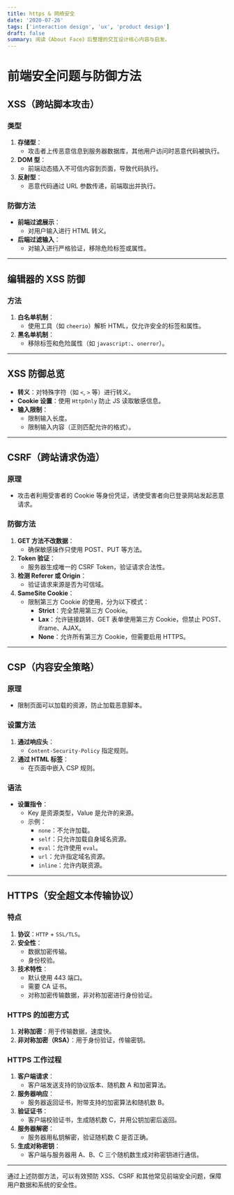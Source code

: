 ```yaml
---
title: https & 网络安全
date: '2020-07-26'
tags: ['interaction design', 'ux', 'product design']
draft: false
summary: 阅读《About Face》后整理的交互设计核心内容与启发。
---
```



# 前端安全问题与防御方法

## **XSS（跨站脚本攻击）**
### **类型**
1. **存储型**：
   - 攻击者上传恶意信息到服务器数据库，其他用户访问时恶意代码被执行。
2. **DOM 型**：
   - 前端动态插入不可信内容到页面，导致代码执行。
3. **反射型**：
   - 恶意代码通过 URL 参数传递，前端取出并执行。

### **防御方法**
- **前端过滤展示**：
  - 对用户输入进行 HTML 转义。
- **后端过滤输入**：
  - 对输入进行严格验证，移除危险标签或属性。

---

## **编辑器的 XSS 防御**
### **方法**
1. **白名单机制**：
   - 使用工具（如 `cheerio`）解析 HTML，仅允许安全的标签和属性。
2. **黑名单机制**：
   - 移除标签和危险属性（如 `javascript:`、`onerror`）。

---

## **XSS 防御总览**
- **转义**：对特殊字符（如 `<`, `>` 等）进行转义。
- **Cookie 设置**：使用 `HttpOnly` 防止 JS 读取敏感信息。
- **输入限制**：
  - 限制输入长度。
  - 限制输入内容（正则匹配允许的格式）。

---

## **CSRF（跨站请求伪造）**
### **原理**
- 攻击者利用受害者的 Cookie 等身份凭证，诱使受害者向已登录网站发起恶意请求。

### **防御方法**
1. **GET 方法不改数据**：
   - 确保敏感操作只使用 POST、PUT 等方法。
2. **Token 验证**：
   - 服务器生成唯一的 CSRF Token，验证请求合法性。
3. **检测 Referer 或 Origin**：
   - 验证请求来源是否为可信域。
4. **SameSite Cookie**：
   - 限制第三方 Cookie 的使用，分为以下模式：
     - **Strict**：完全禁用第三方 Cookie。
     - **Lax**：允许链接跳转、GET 表单使用第三方 Cookie，但禁止 POST、iframe、AJAX。
     - **None**：允许所有第三方 Cookie，但需要启用 HTTPS。

---

## **CSP（内容安全策略）**
### **原理**
- 限制页面可以加载的资源，防止加载恶意脚本。

### **设置方法**
1. **通过响应头**：
   - `Content-Security-Policy` 指定规则。
2. **通过 HTML 标签**：
   - 在页面中嵌入 CSP 规则。

### **语法**
- **设置指令**：
  - Key 是资源类型，Value 是允许的来源。
  - 示例：
    - `none`：不允许加载。
    - `self`：只允许加载自身域名资源。
    - `eval`：允许使用 `eval`。
    - `url`：允许指定域名资源。
    - `inline`：允许内联资源。

---

## **HTTPS（安全超文本传输协议）**
### **特点**
1. **协议**：`HTTP` + `SSL/TLS`。
2. **安全性**：
   - 数据加密传输。
   - 身份校验。
3. **技术特性**：
   - 默认使用 443 端口。
   - 需要 CA 证书。
   - 对称加密传输数据，非对称加密进行身份验证。

### **HTTPS 的加密方式**
1. **对称加密**：用于传输数据，速度快。
2. **非对称加密（RSA）**：用于身份验证，传输密钥。

### **HTTPS 工作过程**
1. **客户端请求**：
   - 客户端发送支持的协议版本、随机数 A 和加密算法。
2. **服务器响应**：
   - 服务器返回证书，附带支持的加密算法和随机数 B。
3. **验证证书**：
   - 客户端校验证书，生成随机数 C，并用公钥加密后返回。
4. **服务器解密**：
   - 服务器用私钥解密，验证随机数 C 是否正确。
5. **生成对称密钥**：
   - 客户端与服务器用 A、B、C 三个随机数生成对称密钥进行通信。

---

通过上述防御方法，可以有效预防 XSS、CSRF 和其他常见前端安全问题，保障用户数据和系统的安全性。